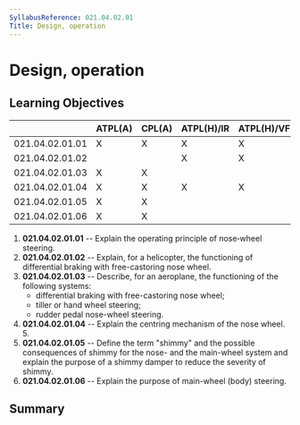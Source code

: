 ```yaml
---
SyllabusReference: 021.04.02.01
Title: Design, operation
---
```


# Design, operation

## Learning Objectives

|                 | ATPL(A) | CPL(A) | ATPL(H)/IR | ATPL(H)/VFR | CPL(H) | IR  | CBIR(A) |
| --------------- | ------- | ------ | ---------- | ----------- | ------ | --- | ------- |
| 021.04.02.01.01 | X       | X      | X          | X           | X      |     |         |
| 021.04.02.01.02 |         |        | X          | X           | X      |     |         |
| 021.04.02.01.03 | X       | X      |            |             |        |     |         |
| 021.04.02.01.04 | X       | X      | X          | X           | X      |     |         |
| 021.04.02.01.05 | X       | X      |            |             |        |     |         |
| 021.04.02.01.06 | X       | X      |            |             |        |     |         |

1.  **021.04.02.01.01** -- Explain the operating principle of nose‑wheel
    steering.
2.  **021.04.02.01.02** -- Explain, for a helicopter, the functioning of
    differential braking with free-castoring nose wheel.
3.  **021.04.02.01.03** -- Describe, for an aeroplane, the functioning of the
    following systems:
    - differential braking with free-castoring nose wheel;
    - tiller or hand wheel steering;
    - rudder pedal nose-wheel steering.
4.  **021.04.02.01.04** -- Explain the centring mechanism of the nose wheel. 5.
5.  **021.04.02.01.05** -- Define the term "shimmy" and the possible
    consequences of shimmy for the nose- and the main-wheel system and explain
    the purpose of a shimmy damper to reduce the severity of shimmy.
6.  **021.04.02.01.06** -- Explain the purpose of main-wheel (body) steering.

## Summary
